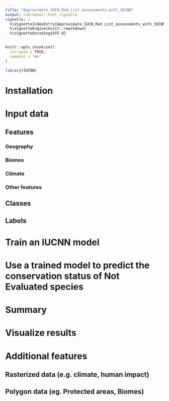 ```yaml
---
title: "Approximate_IUCN_Red_List_assessments_with_IUCNN"
output: rmarkdown::html_vignette
vignette: >
  %\VignetteIndexEntry{Approximate_IUCN_Red_List_assessments_with_IUCNN}
  %\VignetteEngine{knitr::rmarkdown}
  %\VignetteEncoding{UTF-8}
---
```


```r
knitr::opts_chunk$set(
  collapse = TRUE,
  comment = "#>"
)
```

```r
library(IUCNN)
```

# Installation

# Input data

## Features

### Geography

### Biomes

### Climate

### Other features

## Classes

## Labels

# Train an IUCNN model

# Use a trained model to predict the conservation status of Not Evaluated species

# Summary

# Visualize results

# Additional features

## Rasterized data (e.g. climate, human impact)

## Polygon data (eg. Protected areas, Biomes)







